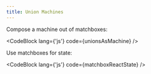 ```yaml
---
title: Union Machines
---
```


Compose a machine out of matchboxes:

<CodeBlock
  lang={'js'}
  code={unionsAsMachine}
/>

Use matchboxes for state:

<CodeBlock
  lang={'js'}
  code={matchboxReactState}
/>
